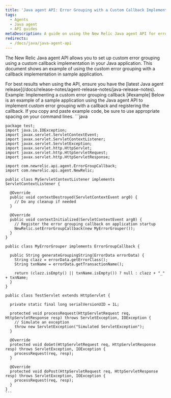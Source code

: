 ```yaml
---
title: 'Java agent API: Error Grouping with a Custom Callback Implementation'
tags:
  - Agents
  - Java agent
  - API guides
metaDescription: A guide on using the New Relic Java agent API for error grouping with a custom callback implementation.
redirects:
  - /docs/java/java-agent-api
---
```

The New Relic Java agent API allows you to set up custom error grouping using a custom callback implementation in your Java application. This document shows an example of using the custom error grouping with a callback implementation in sample application.

<Callout variant="important">
  For best results when using the API, ensure you have the [latest Java agent release](/docs/release-notes/agent-release-notes/java-release-notes).
</Callout>
Example: Implementing a custom error grouping callback [#example]
Below is an example of a sample application using the Java agent API to implement custom error grouping with a callback and registering the callback.

<Callout variant="tip">
  If you copy and paste example code, be sure to use appropriate spacing on your command lines.
</Callout>

<CollapserGroup>
  <Collapser
    id="error-group-callback-example"
    title="Error grouping callback implementation example"
  >
    ```java

    package test;
    import java.io.IOException;
    import javax.servlet.ServletContextEvent;
    import javax.servlet.ServletContextListener;
    import javax.servlet.ServletException;
    import javax.servlet.http.HttpServlet;
    import javax.servlet.http.HttpServletRequest;
    import javax.servlet.http.HttpServletResponse;

    import com.newrelic.api.agent.ErrorGroupCallback;
    import com.newrelic.api.agent.NewRelic;

    public class MyServletContextListener implements ServletContextListener {

      @Override
      public void contextDestroyed(ServletContextEvent arg0) {
        // Do any cleanup if needed
      }

      @Override
      public void contextInitialized(ServletContextEvent arg0) {
        // Register the error grouping callback on application startup
        NewRelic.setErrorGroupCallback(new MyErrorGrouper());
      }
    }

    public class MyErrorGrouper implements ErrorGroupCallback {

      public String generateGroupingString(ErrorData errorData) {
        String clazz = errorData.getErrorClass();
        String txnName = errorData.getTransactionName();

        return (clazz.isEmpty() || txnName.isEmpty()) ? null : clazz + "_" + txnName;
      }
    }

    public class TestServlet extends HttpServlet {

      private static final long serialVersionUID = 1L;

      protected void processRequest(HttpServletRequest req, HttpServletResponse resp) throws ServletException, IOException {
        // Simulate an exception
        throw new ServletException("Simulated ServletException");
      }

      @Override
      protected void doGet(HttpServletRequest req, HttpServletResponse resp) throws ServletException, IOException {
        processRequest(req, resp);
      }

      @Override
      protected void doPost(HttpServletRequest req, HttpServletResponse resp) throws ServletException, IOException {
        processRequest(req, resp);
      }
    }
    ```
  </Collapser>
</CollapserGroup>
